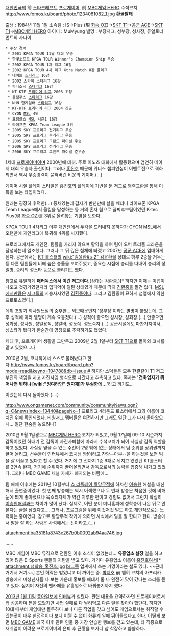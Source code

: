 [[대한민국]]의 前 [[스타크래프트]] [[프로게이머]], 前 [[MBC게임 HERO]] 수석코치 http://www.fomos.kr/board/photo/1234081082_1.jpg
'''환골탈태'''

출생 : 1984년 11월 1일
소속팀 : IS->Plus (現 [[화승 OZ]])->[[SKT T1]]->[[공군 ACE]]->[[SKT T1]]->[[MBC게임 HERO]]
아이디 : MuMyung
별명 : 부장저그, 성부장, 성사장, 듀얼토너먼트의 사나이

 * 수상 경력
  * 2001 KPGA TOUR 11월 대회 우승
  * 한빛소프트 KPGA TOUR Winner's Champion Ship 우승
  * 2002 KPGA TOUR 1차 리그 16강
  * 2002 KPGA TOUR 4차 리그 Xtra Match 8강 풀리그
  * 네이트 [[스타리그]] 16강
  * 2002 스카이 [[스타리그]] 16강
  * 파나소닉 [[스타리그]] 16강
  * KT-KTF [[프리미어 리그]] 2003 초청
  * 올림푸스 [[스타리그]] 16강
  * NHN 한게임배 [[스타리그]] 16강
  * KT-KTF [[프리미어 리그]] 2004 진출
  * CYON [[MSL]] 4위
  * 프링글스 [[MSL]] 시즌1 16강
  * 라이프존 KPGA Team League 3위
  * 2005 SKY 프로리그 전기리그 우승
  * 2005 SKY 프로리그 후기리그 우승
  * 2005 SKY 프로리그 그랜드 파이널 우승
  * 2006 SKY 프로리그 전기리그 우승
  * 2006 SKY 프로리그 그랜드 파이널 준우승


1세대 [[프로게이머]]이며 2000년에 데뷔. 주로 이노츠 대회에서 활동했으며 엄연히 메이저 대회 우승자 출신이다. 그러나 [[홍진호]] 때문에 위너스 챔피언십이 이벤트전으로 격하되면서 역시 우승경력이 묻혀버린 비운의 게이머.(...)

게이머 시절 플레이 스타일은 홍진호의 플레이에 기반을 둔 저그로 병력교환을 통해 이득을 보는 타입이었다. 

원래는 굉장히 후덕한(...) 풍채였는데 갑자기 반년만에 살을 빼더니 라이프존 KPGA Team League에서 올킬을 달성하는 등 거의 혼자 힘으로 꼴찌후보팀이었던 K-tec Plus(現 [[화승 OZ]])를 3위로 올려놓는 기염을 토한다.

KPGA TOUR 4차리그 이후 개인전에서 두각을 드러내지 못하다가 CYON [[MSL]]에서 오랜만에 개인리그에 복귀해 4위를 차지했다.

프로리그에서도 개인전, 팀플을 가리지 않으며 활약을 하여 팀이 오버 트리플 크라운을 달성하는데 일조했다. 그러나 그 뒤 깊은 침체에 빠졌고 2007년 [[공군 ACE]]에 입대하게 된다. 공군에서는 [[KT 롤스터]]의 [[wiki:"김윤환#s-2" 김윤환]]을 상대로 하루 2승을 거두는 등 다른 팀원들에 비해 높은 승률을 보여주었고, 중요한 시점에 승리를 따내어 승리의 성일병, 승리의 성스타 등으로 불리기도 했다.

참고로 유일하게 '''[[패러독스]]에서 이긴 [[저그]]이다.'''(상대는 [[김환중]].)[* 하지만 이때는 이맵이 나오고 첫경기였던지라 맵파악이 덜된 상태였기 때문에 딱히 [[김환중]]을 깔건 없다. [[MSL]]에서만큼은 [[저그]]들의 저승사자였던 [[김환중]]이다. 그리고 김환중이 묘하게 섬맵에서 약한 프로토스였다.]

데뷔 초창기 회사원느낌의 중후한... 외모때문인지 '성부장'이라는 별명이 붙었는데, 그후 성적에 따라 별명이 계속 요동쳤다.(...) 성적이 좋으면 성사장, 성회장.(...) 안좋으면 성과장, 성사원, 성일용직, 성알바, 성노예, 성노숙자.(...) 공군시절에도 마찬가지여서, 성스타가 됐다가 한순간에 영창으로 추락하기도 했었다.

제대 후, 프로게이머 생활을 그만두고 2009년 2월 1일부터 [[SKT T1]]으로 돌아와 코치를 맡고 있었으...나

2010년 2월, 코치직에서 스스로 물러났다고 한다.[[http://www.fomos.kr/board/board.php?mode=read&keyno=104788&db=issue #]] 하지만 스덕들은 모두 한결같이 T1 저그 부진의 책임을 지고 자진사임 형식으로 나갔다고 추측하고 있다. 혹자는 ''''건축업자가 뛰어나면 뭐하냐 [wiki:"잉여라인" 원자재]가 부실한데...''''라고 까기도...

이랬는데 다시 돌아왔다.(....) 

[[http://www.ongamenet.com/community/communityNews.ogn?q=C&newsIndex=13440&pageNo=1]]
프로리그 4라운드 로스터에서 그의 이름이 코치진 위에 확인되었다.
티원저그 멤버들은 여전하지만 그래도 일단 그가 다시 돌아왔으니... 일단 한숨은 놓으려나?

2010년 9월 1일경으로 [[MBC게임 HERO]] 코치가 되었고, 9월 17일에 09-10 시즌까지 감독이었던 하태기 전 감독이 자진사퇴함에 따라서 수석코치가 되어 사실상 감독 역할을 하고 있었다. 사실상 믿을 수 있는 주전이 2명 밖에 없는 상태에서 팀 순위를 상위권까지 끌어 올리고, 선수들이 인터뷰에서 코치님 짱!이라고 찬양--아부--을 하는것을 보면 팀을 잘 이끌고 있다고 할 수 있다.
거기에 그 전까지 1승 9패로 뒤지고 있었던 KT롤스터를 2연속 완파, 거기에 순위까지 끌어올리면서 감독으로서의 능력을 입증해 나가고 있었다. 그러나 MBC GAME 채널 자체가 폐지되는 바람에...

팀 해체 이후에는 2011년 10월부터 [[쇼 리플레이 황당무적]]에 하차한 [[이승원]] 해설을 대신해서 출연중이었다.
첫 번째 방송에는 역시 어색했으나 두 번째 방송은 처음한 것에 비해 눈에 띄게 좋아졌으나 목소리자체가 약간 지루한 편이고 경험도 없어서 그런지 확실히 [[이승원]]해설과는 차이가 많이 났다. 실제로, 어떤 분이 미니홈피에 성학승이 나온 뒤로 안 본다는 글을 남겼다고…. 그러나, 프로그램을 위해 이것저것 말도 하고 개인적으로는 노력하는 중이었다. 참고로 황당무적 작가에 의하면 사석에서 말을 잘 한다고 한다. 방송에서 말을 잘 하는 사람은 사석에서는 신이라고.(…)

attachment:ba35181a8743e267b0b0092ab94aa746.jpg

......


MBC 게임이 MBC 뮤직으로 전환된 이후 소식이 없었는데... '''유흥업소 실장''' 일을 하고 있어 많은 E-Sports 팬들의 지탄을 받고 있다. 거기다 유흥업소 이름이 [[홍진호]]여서[* attachment:성학승_홍진호.jpg [[br]]그쪽 업계에서 쓰는 가명이라는 설도 있다. ~~근데 거기서 거기~~] 본인 허락은 받았냐고 더 까이는 중. [[박지호]] 前 엠히 코치의 아프리카 방송에서 미성년자들 다 보는 가운데 홍보를 해대서 둘 다 완전히 맛이 갔다는 소리를 듣고 있다. 심지어 자신의 팬카페를 유흥업소로 바꿔놓기까지 했다.

[[2013년]] [[1월 11일]] [[동아일보]]에 [http://news.naver.com/main/read.nhn?mode=LSD&mid=sec&sid1=102&oid=020&aid=0002398490 인터뷰]가 실렸다. 관련 내용을 요약하자면 프로게이머로서 꽤 성공하며 돈을 모았지만 사업 실패로 다 날려먹고 다른 일을 찾아야 했단다. 하지만 10대 때부터 게임에만 몰두하다 보니 다른 직업을 갖고 싶어도 게임으로서는 취직할 수 있는곳이 매우 한정적이다 보니 어쩔 수 없이 화류계 일에 뛰어들었다고 한다. 어떻게 보면 [[MBC GAME]] 폐국 이후 관련 인물 중 가장 안습한 행보를 걷고 있는데, 타 직종으로 재취업이 어려운 프로게이머의 은퇴 후 근황을 보자니 참 착잡하고 씁쓸하다.
